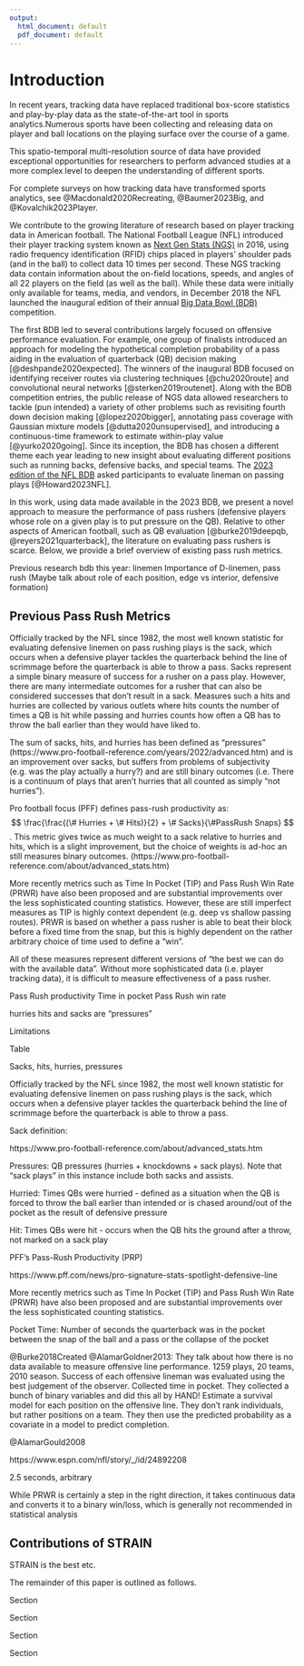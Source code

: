 ```yaml
---
output:
  html_document: default
  pdf_document: default
---
```

# Introduction {#sec:introduction}

<!--
TODO: update citations after they're published
-->

<!--
textual citation (\citet): @Baumer2023Big
parenthetical citation (\citep): [@Baumer2023Big]
-->

In recent years, tracking data have replaced traditional box-score statistics and play-by-play data as the state-of-the-art tool in sports analytics.Numerous sports have been collecting and releasing data on player and ball locations on the playing surface over the course of a game.

This spatio-temporal multi-resolution source of data have provided exceptional opportunities for researchers to perform advanced studies at a more complex level to deepen the understanding of different sports.

For complete surveys on how tracking data have transformed sports analytics, see @Macdonald2020Recreating, @Baumer2023Big, and @Kovalchik2023Player.

We contribute to the growing literature of research based on player tracking data in American football. The National Football League (NFL) introduced their player tracking system known as [Next Gen Stats (NGS)](https://operations.nfl.com/gameday/technology/nfl-next-gen-stats/) in 2016, using radio frequency identification (RFID) chips placed in players' shoulder pads (and in the ball) to collect data 10 times per second. These NGS tracking data contain information about the on-field locations, speeds, and angles of all 22 players on the field (as well as the ball). While these data were initially only available for teams, media, and vendors, in December 2018 the NFL launched the inaugural edition of their annual [Big Data Bowl (BDB)](https://operations.nfl.com/gameday/analytics/big-data-bowl/past-big-data-bowl-recaps/) competition.  

The first BDB led to several contributions largely focused on offensive performance evaluation. For example, one group of finalists introduced an approach for modeling the hypothetical completion probability of a pass aiding in the evaluation of quarterback (QB) decision making [@deshpande2020expected]. The winners of the inaugural BDB focused on identifying receiver routes via clustering techniques [@chu2020route] and convolutional neural networks [@sterken2019routenet]. Along with the BDB competition entries, the public release of NGS data allowed researchers to tackle (pun intended) a variety of other problems such as revisiting fourth down decision making [@lopez2020bigger], annotating pass coverage with Gaussian mixture models [@dutta2020unsupervised], and introducing a continuous-time framework to estimate within-play value [@yurko2020going].  Since its inception, the BDB has chosen a different theme each year leading to new insight about evaluating different positions such as running backs, defensive backs, and special teams. The [2023 edition of the NFL BDB](https://www.kaggle.com/competitions/nfl-big-data-bowl-2023) asked participants to evaluate lineman on passing plays [@Howard2023NFL].

In this work, using data made available in the 2023 BDB, we present a novel approach to measure the performance of pass rushers (defensive players whose role on a given play is to put pressure on the QB). Relative to other aspects of American football, such as QB evaluation [@burke2019deepqb, @reyers2021quarterback], the literature on evaluating pass rushers is scarce. Below, we provide a brief overview of existing pass rush metrics.


Previous research bdb
this year: linemen
Importance of D-linemen, pass rush (Maybe talk about role of each position, edge vs interior, defensive formation)

## Previous Pass Rush Metrics
Officially tracked by the NFL since 1982, the most well known statistic for evaluating defensive linemen on pass rushing plays is the sack, which occurs when a defensive player tackles the quarterback behind the line of scrimmage before the quarterback is able to throw a pass.  Sacks represent a simple binary measure of success for a rusher on a pass play.  However, there are many intermediate outcomes for a rusher that can also be considered successes that don't result in a sack.  Measures such a hits and hurries are collected by various outlets where hits counts the number of times a QB is hit while passing and hurries counts how often a QB has to throw the ball earlier than they would have liked to.  

The sum of sacks, hits, and hurries has been defined as "pressures" (https://www.pro-football-reference.com/years/2022/advanced.htm) and is an improvement over sacks, but suffers from problems of subjectivity (e.g. was the play actually a hurry?) and are still binary outcomes (i.e. There is a continuum of plays that aren't hurries that all counted as simply "not hurries").  

Pro football focus (PFF) defines pass-rush productivity as: 
$$
\frac{\frac{(\# Hurries + \# Hits)}{2} + \# Sacks}{\#PassRush Snaps}
$$.
This metric gives twice as much weight to a sack relative to hurries and hits, which is a slight improvement, but the choice of weights is ad-hoc an still measures binary outcomes. (https://www.pro-football-reference.com/about/advanced_stats.htm)

More recently metrics such as Time In Pocket (TIP) and Pass Rush Win Rate (PRWR) have also been proposed and are substantial improvements over the less sophisticated counting statistics.  However, these are still imperfect measures as TIP is highly context dependent (e.g. deep vs shallow passing routes).  PRWR is based on whether a pass rusher is able to beat their block before a fixed time from the snap, but this is highly dependent on the rather arbitrary choice of time used to define a "win".  

All of these measures represent different versions of "the best we can do with the available data".  Without more sophisticated data (i.e. player tracking data), it is difficult to measure effectiveness of a pass rusher.  



Pass Rush productivity 
Time in pocket
Pass Rush win rate



hurries hits and sacks are "pressures"

Limitations

\begin{table}
\caption{A summary of previously-existed pass rush metrics. \label{tab:metrics}}
\begin{center}
\begin{tabular}{ll}
\textbf{Metric} & \textbf{Description}\\\hline
Sacks & a\\
Hits & a\\
Hurries & a\\
QB Pressures & a\\
Pass-Rush Productivity (PRP) & a\\
Time In Pocket (TIP) & a\\
Pass Rush Win Rate (PRWR) & Rate at which pass rusher beats pass block within 2.5 seconds after snap\\\hline
\end{tabular}
\end{center}
\end{table}

Table \ref{tab:metrics}

Sacks, hits, hurries, pressures

Officially tracked by the NFL since 1982, the most well known statistic for evaluating defensive linemen on pass rushing plays is the sack, which occurs when a defensive player tackles the quarterback behind the line of scrimmage before the quarterback is able to throw a pass.

Sack definition: 

https://www.pro-football-reference.com/about/advanced_stats.htm

Pressures: QB pressures (hurries + knockdowns + sack plays). Note that "sack plays" in this instance include both sacks and assists.

Hurried: Times QBs were hurried - defined as a situation when the QB is forced to throw the ball earlier than intended or is chased around/out of the pocket as the result of defensive pressure

Hit: Times QBs were hit - occurs when the QB hits the ground after a throw, not marked on a sack play

PFF's Pass-Rush Productivity (PRP)

https://www.pff.com/news/pro-signature-stats-spotlight-defensive-line



More recently metrics such as Time In Pocket (TIP) and Pass Rush Win Rate (PRWR) have also been proposed and are substantial improvements over the less sophisticated counting statistics. 

Pocket Time: Number of seconds the quarterback was in the pocket between the snap of the ball and a pass or the collapse of the pocket

@Burke2018Created
@AlamarGoldner2013: They talk about how there is no data available to measure offensive line performance.  1259 plays, 20 teams, 2010 season.  Success of each offensive lineman was evaluated using the best judgement of the observer.   Collected time in pocket.  They collected a bunch of binary variables and did this all by HAND!  Estimate a survival model for each position on the offensive line.  They don't rank individuals, but rather positions on a team.  They then use the predicted probability as a covariate in a model to predict completion.  

@AlamarGould2008

https://www.espn.com/nfl/story/_/id/24892208

2.5 seconds, arbitrary


While PRWR is certainly a step in the right direction, it takes continuous data and converts it to a binary win/loss, which is generally not recommended in statistical analysis


## Contributions of STRAIN

STRAIN is the best etc.

The remainder of this paper is outlined as follows.

Section \ref{sec:data}

Section \ref{sec:methods}

Section \ref{sec:results}

Section \ref{sec:discussion}
